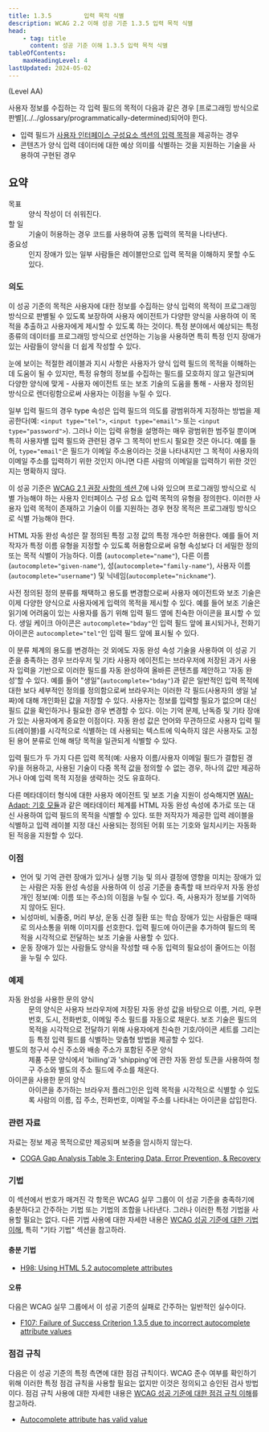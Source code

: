 ```yaml
---
title: 1.3.5         입력 목적 식별
description: WCAG 2.2 이해 성공 기준 1.3.5 입력 목적 식별
head:
    - tag: title
      content: 성공 기준 이해 1.3.5 입력 목적 식별
tableOfContents:
    maxHeadingLevel: 4
lastUpdated: 2024-05-02
---
```



(Level AA)

<Card title="성공 기준(SC)">
사용자 정보를 수집하는 각 입력 필드의 목적이 다음과 같은 경우 [프로그래밍 방식으로 판별](../../glossary/programmatically-determined)되어야 한다.

*   입력 필드가 [사용자 인터페이스 구성요소 섹션의 입력 목적](https://www.w3.org/TR/WCAG22/#input-purposes)을 제공하는 경우
*   콘텐츠가 양식 입력 데이터에 대한 예상 의미를 식별하는 것을 지원하는 기술을 사용하여 구현된 경우
</Card>

## 요약

<dl>
<dt>목표</dt>
<dd>양식 작성이 더 쉬워진다.</dd>
<dt>할 일</dt>
<dd>기술이 허용하는 경우 코드를 사용하여 공통 입력의 목적을 나타낸다.</dd>
<dt>중요성</dt>
<dd>인지 장애가 있는 일부 사람들은 레이블만으로 입력 목적을 이해하지 못할 수도 있다.</dd>
</dl>

### 의도

이 성공 기준의 목적은 사용자에 대한 정보를 수집하는 양식 입력의 목적이 프로그래밍 방식으로 판별될 수 있도록 보장하여 사용자 에이전트가 다양한 양식을 사용하여 이 목적을 추출하고 사용자에게 제시할 수 있도록 하는 것이다. 특정 분야에서 예상되는 특정 종류의 데이터를 프로그래밍 방식으로 선언하는 기능을 사용하면 특히 특정 인지 장애가 있는 사람들이 양식을 더 쉽게 작성할 수 있다.

눈에 보이는 적절한 레이블과 지시 사항은 사용자가 양식 입력 필드의 목적을 이해하는 데 도움이 될 수 있지만, 특정 유형의 정보를 수집하는 필드를 모호하지 않고 일관되며 다양한 양식에 맞게 - 사용자 에이전트 또는 보조 기술의 도움을 통해 - 사용자 정의된 방식으로 렌더링함으로써 사용자는 이점을 누릴 수 있다.

일부 입력 필드의 경우 type 속성은 입력 필드의 의도를 광범위하게 지정하는 방법을 제공한다(예: `<input type="tel">`, `<input type="email">` 또는 `<input type="password">`). 그러나 이는 입력 유형을 설명하는 매우 광범위한 범주일 뿐이며 특히 사용자별 입력 필드와 관련된 경우 그 목적이 반드시 필요한 것은 아니다. 예를 들어, `type="email"`은 필드가 이메일 주소용이라는 것을 나타내지만 그 목적이 사용자의 이메일 주소를 입력하기 위한 것인지 아니면 다른 사람의 이메일을 입력하기 위한 것인지는 명확하지 않다.

이 성공 기준은 [WCAG 2.1 권장 사항의 섹션 7](https://www.w3.org/TR/WCAG21/#input-purposes)에 나와 있으며 프로그래밍 방식으로 식별 가능해야 하는 사용자 인터페이스 구성 요소 입력 목적의 유형을 정의한다. 이러한 사용자 입력 목적이 존재하고 기술이 이를 지원하는 경우 현장 목적은 프로그래밍 방식으로 식별 가능해야 한다.

HTML 자동 완성 속성은 잘 정의된 특정 고정 값의 특정 개수만 허용한다. 예를 들어 저작자가 특정 이름 유형을 지정할 수 있도록 허용함으로써 유형 속성보다 더 세밀한 정의 또는 목적 식별이 가능하다. 이름 (`autocomplete="name"`), 다른 이름(`autocomplete="given-name"`), 성(`autocomplete="family-name"`), 사용자 이름(`autocomplete="username"`) 및 닉네임(`autocomplete="nickname"`).

사전 정의된 정의 분류를 채택하고 용도를 변경함으로써 사용자 에이전트와 보조 기술은 이제 다양한 양식으로 사용자에게 입력의 목적을 제시할 수 있다. 예를 들어 보조 기술은 읽기에 어려움이 있는 사용자를 돕기 위해 입력 필드 옆에 친숙한 아이콘을 표시할 수 있다. 생일 케이크 아이콘은 `autocomplete="bday"`인 입력 필드 앞에 표시되거나, 전화기 아이콘은 `autocomplete="tel"`인 입력 필드 앞에 표시될 수 있다.

이 분류 체계의 용도를 변경하는 것 외에도 자동 완성 속성 기술을 사용하여 이 성공 기준을 충족하는 경우 브라우저 및 기타 사용자 에이전트는 브라우저에 저장된 과거 사용자 입력을 기반으로 이러한 필드를 자동 완성하여 올바른 콘텐츠를 제안하고 '자동 완성'할 수 있다. 예를 들어 "생일"(`autocomplete="bday"`)과 같은 일반적인 입력 목적에 대한 보다 세부적인 정의를 정의함으로써 브라우저는 이러한 각 필드(사용자의 생일 날짜)에 대해 개인화된 값을 저장할 수 있다. 사용자는 정보를 입력할 필요가 없으며 대신 필드 값을 확인하거나 필요한 경우 변경할 수 있다. 이는 기억 문제, 난독증 및 기타 장애가 있는 사용자에게 중요한 이점이다. 자동 완성 값은 언어와 무관하므로 사용자 입력 필드(레이블)를 시각적으로 식별하는 데 사용되는 텍스트에 익숙하지 않은 사용자도 고정된 용어 분류로 인해 해당 목적을 일관되게 식별할 수 있다.

입력 필드가 두 가지 다른 입력 목적(예: 사용자 이름/사용자 이메일 필드가 결합된 경우)을 허용하고, 사용된 기술이 다중 목적 값을 정의할 수 없는 경우, 하나의 값만 제공하거나 아예 입력 목적 지정을 생략하는 것도 유효하다.

다른 메타데이터 형식에 대한 사용자 에이전트 및 보조 기술 지원이 성숙해지면 [WAI-Adapt: 기호 모듈](https://www.w3.org/TR/adapt-symbols/)과 같은 메타데이터 체계를 HTML 자동 완성 속성에 추가로 또는 대신 사용하여 입력 필드의 목적을 식별할 수 있다. 또한 저작자가 제공한 입력 레이블을 식별하고 입력 레이블 지정 대신 사용되는 정의된 어휘 또는 기호와 일치시키는 자동화된 적응을 지원할 수 있다.

### 이점

*   언어 및 기억 관련 장애가 있거나 실행 기능 및 의사 결정에 영향을 미치는 장애가 있는 사람은 자동 완성 속성을 사용하여 이 성공 기준을 충족할 때 브라우저 자동 완성 개인 정보(예: 이름 또는 주소)의 이점을 누릴 수 있다. 즉, 사용자가 정보를 기억하지 않아도 된다.
*   뇌성마비, 뇌졸중, 머리 부상, 운동 신경 질환 또는 학습 장애가 있는 사람들은 때때로 의사소통을 위해 이미지를 선호한다. 입력 필드에 아이콘을 추가하여 필드의 목적을 시각적으로 전달하는 보조 기술을 사용할 수 있다.
*   운동 장애가 있는 사람들도 양식을 작성할 때 수동 입력의 필요성이 줄어드는 이점을 누릴 수 있다.

### 예제

<dl>
    <dt>자동 완성을 사용한 문의 양식</dt>
    <dd>
        문의 양식은 사용자 브라우저에 저장된 자동 완성 값을 바탕으로 이름, 거리, 우편번호, 도시, 전화번호, 이메일 주소 필드를 자동으로 채운다. 보조 기술은 필드의 목적을 시각적으로 전달하기 위해 사용자에게 친숙한 기호/아이콘 세트를 그리는 등 특정 입력 필드를 식별하는 맞춤형 방법을 제공할 수 있다.
    </dd>
    <dt>별도의 청구서 수신 주소와 배송 주소가 포함된 주문 양식</dt>
    <dd>
        제품 주문 양식에서 'billing'과 'shipping'에 관한 자동 완성 토큰을 사용하여 청구 주소와 별도의 주소 필드에 주소를 채운다.
    </dd>
    <dt>아이콘을 사용한 문의 양식</dt>
    <dd>
        아이콘을 추가하는 브라우저 플러그인은 입력 목적을 시각적으로 식별할 수 있도록 사람의 이름, 집 주소, 전화번호, 이메일 주소를 나타내는 아이콘을 삽입한다.
    </dd>
</dl>

### 관련 자료

자료는 정보 제공 목적으로만 제공되며 보증을 암시하지 않는다.

*   [COGA Gap Analysis Table 3: Entering Data, Error Prevention, & Recovery](https://www.w3.org/TR/coga-gap-analysis/#table3)

### 기법

이 섹션에서 번호가 매겨진 각 항목은 WCAG 실무 그룹이 이 성공 기준을 충족하기에 충분하다고 간주하는 기법 또는 기법의 조합을 나타낸다. 그러나 이러한 특정 기법을 사용할 필요는 없다. 다른 기법 사용에 대한 자세한 내용은 [WCAG 성공 기준에 대한 기법 이해](../understanding-techniques), 특히 "기타 기법" 섹션을 참고하라.

#### 충분 기법

*   [H98: Using HTML 5.2 autocomplete attributes](https://www.w3.org/WAI/WCAG22/Techniques/html/H98)

#### 오류

다음은 WCAG 실무 그룹에서 이 성공 기준의 실패로 간주하는 일반적인 실수이다.

*   [F107: Failure of Success Criterion 1.3.5 due to incorrect autocomplete attribute values](https://www.w3.org/WAI/WCAG22/Techniques/failures/F107)

### 점검 규칙

다음은 이 성공 기준의 특정 측면에 대한 점검 규칙이다. WCAG 준수 여부를 확인하기 위해 이러한 특정 점검 규칙을 사용할 필요는 없지만 이것은 정의되고 승인된 검사 방법이다. 점검 규칙 사용에 대한 자세한 내용은 [WCAG 성공 기준에 대한 점검 규칙 이해](understanding-act-rules.html)를 참고하라.

*   [Autocomplete attribute has valid value](https://www.w3.org/WAI/standards-guidelines/act/rules/73f2c2/)

